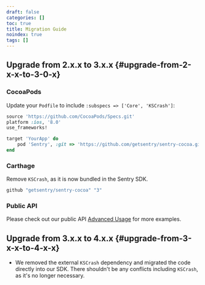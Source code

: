 ```yaml
---
draft: false
categories: []
toc: true
title: Migration Guide
noindex: true
tags: []
---
```


## Upgrade from 2.x.x to 3.x.x {#upgrade-from-2-x-x-to-3-0-x}

### CocoaPods

Update your `Podfile` to include `:subspecs => ['Core', 'KSCrash']`:

  ```ruby
  source 'https://github.com/CocoaPods/Specs.git'
  platform :ios, '8.0'
  use_frameworks!

  target 'YourApp' do
      pod 'Sentry', :git => 'https://github.com/getsentry/sentry-cocoa.git', :subspecs => ['Core', 'KSCrash'], :tag => '3.x.x'
  end
  ```

### Carthage

Remove `KSCrash`, as it is now bundled in the Sentry SDK.

  ```ruby
  github "getsentry/sentry-cocoa" "3"
  ```

### Public API

Please check out our public API [Advanced Usage](/clients/cocoa/advanced/#advanced) for more examples.

## Upgrade from 3.x.x to 4.x.x {#upgrade-from-3-x-x-to-4-x-x}

- We removed the external `KSCrash` dependency and migrated the code directly into our SDK.
  There shouldn't be any conflicts including `KSCrash`, as it's no longer necessary.
